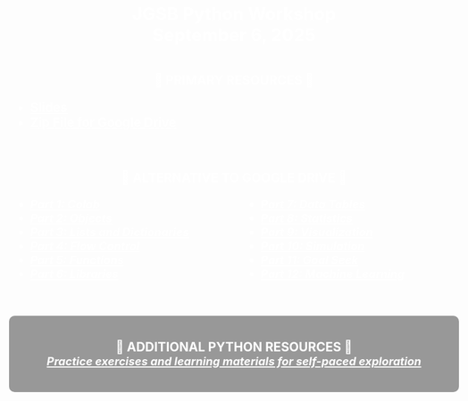 <style>
body {
  background-image: url('mcnair.jpg');
  background-repeat: no-repeat;
  background-position: center;
  background-size: cover;
  background-attachment: fixed;
  color: white;
  font-weight: bold;
  font-size: 1.4em;
}

h1 {
  color: white;
  font-weight: bold;
  font-size: 1.4em;
  text-align: center;
}

a {
  color: white !important;
  font-weight: bold;
}

.two-columns {
  display: grid;
  grid-template-columns: 1fr 1fr;
  gap: 20px;
}

.two-columns li {
  font-size: 0.9em;
  font-style: italic;
}
</style>

# JGSB Python Workshop<br>September 6, 2025
<br>
<div style="text-align: center;">🐍 PRIMARY RESOURCES 🐍<br></div>

- <a href="slides.html" target="_blank">Slides</a>
- <a href="" target="_blank">Zip File for Google Drive</a>

<br>

<div style="text-align: center;">🐍 ALTERNATIVE TO GOOGLE DRIVE 🐍<br></div>

::: {.two-columns}
<div>

- <a href="https://colab.research.google.com/github/kerryback/workshop/blob/main/notebooks/part1_colab.ipynb" target="_blank">Part 1: Colab</a>
- <a href="https://colab.research.google.com/github/kerryback/workshop/blob/main/notebooks/part2_objects.ipynb" target="_blank">Part 2: Objects</a>
- <a href="https://colab.research.google.com/github/kerryback/workshop/blob/main/notebooks/part3_lists_dictionaries.ipynb" target="_blank">Part 3: Lists and Dictionaries</a>
- <a href="https://colab.research.google.com/github/kerryback/workshop/blob/main/notebooks/part4_flow_control.ipynb" target="_blank">Part 4: Flow Control</a>
- <a href="https://colab.research.google.com/github/kerryback/workshop/blob/main/notebooks/part5_functions.ipynb" target="_blank">Part 5: Functions</a>
- <a href="https://colab.research.google.com/github/kerryback/workshop/blob/main/notebooks/part6_libraries.ipynb" target="_blank">Part 6: Libraries</a>

</div>
<div>

- <a href="https://colab.research.google.com/github/kerryback/workshop/blob/main/notebooks/part7_data_tables.ipynb" target="_blank">Part 7: Data Tables</a>
- <a href="https://colab.research.google.com/github/kerryback/workshop/blob/main/notebooks/part8_statistics.ipynb" target="_blank">Part 8: Statistics</a>
- <a href="https://colab.research.google.com/github/kerryback/workshop/blob/main/notebooks/part9_visualization.ipynb" target="_blank">Part 9: Visualization</a>
- <a href="https://colab.research.google.com/github/kerryback/workshop/blob/main/notebooks/part10_simulation.ipynb" target="_blank">Part 10: Simulation</a>
- <a href="https://colab.research.google.com/github/kerryback/workshop/blob/main/notebooks/part11_goal_seek.ipynb" target="_blank">Part 11: Goal Seek</a>
- <a href="https://colab.research.google.com/github/kerryback/workshop/blob/main/notebooks/part12_machine_learning.ipynb" target="_blank">Part 12: Machine Learning</a>

</div>
:::

<div style="text-align: center; margin-top: 40px; padding: 20px; background-color: rgba(0,0,0,0.4); border-radius: 10px;">
🐍 ADDITIONAL PYTHON RESOURCES 🐍<br>
<span style="font-size: 0.9em; font-style: italic;"><a href="resources.html" target="_blank">Practice exercises and learning materials for self-paced exploration</a></span>
</div>



